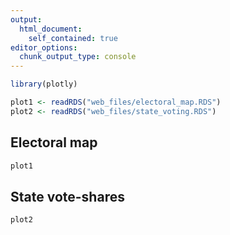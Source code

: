 ```yaml
---
output:
  html_document:
    self_contained: true
editor_options: 
  chunk_output_type: console
---
```


```r
library(plotly)

plot1 <- readRDS("web_files/electoral_map.RDS")
plot2 <- readRDS("web_files/state_voting.RDS")
```

::: panel-tabset

## Electoral map

```r
plot1
```

## State vote-shares

```r
plot2
```
:::